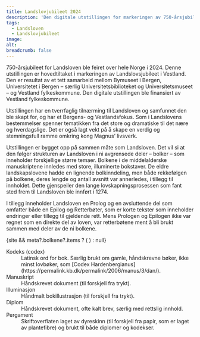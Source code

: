 ```yaml
---
title: Landslovjubileet 2024
description: 'Den digitale utstillingen for markeringen av 750-årsjubileet for Landsloven i Bergen!'
tags: 
  - Landsloven 
  - Landslovjubileet
image: 
alt: 
breadcrumb: false
---
```




<HomepageHero 
    title='Magnus Lagabøtes Landslov - 750 år'
    logo={true}
/>
 
<Container className='max-w-screen-md mx-auto mt-10 ingress-lg'>
750-årsjubileet for Landsloven ble feiret over hele Norge i 2024. Denne utstillingen er hovedtiltaket i markeringen av Landslovsjubileet i Vestland. Den er resultat av et tett samarbeid mellom Bymuseet i Bergen, Universitetet i Bergen – særlig Universitetsbiblioteket og Universitetsmuseet – og Vestland fylkeskommune. Den digitale utstillingen ble finansiert av Vestland fylkeskommune.

Utstillingen har en tverrfaglig tilnærming til Landsloven og samfunnet den ble skapt for, og har et Bergens- og Vestlandsfokus. Som i Landslovens bestemmelser spenner tematikken fra det store og dramatiske til det nære og hverdagslige. Det er også lagt vekt på å skape en verdig og stemningsfull ramme omkring kong Magnus’ livsverk.

Utstillingen er bygget opp på sammen måte som Landsloven. Det vil si at den følger strukturen av Landsloven i ni avgrensede deler – bolker – som inneholder forskjellige større temaer. Bolkene i de middelalderske manuskriptene innledes med store, illuminerte bokstaver. De eldre landskapslovene hadde en lignende bolkinndeling, men både rekkefølgen på bolkene, deres lengde og antall avsnitt var annerledes, i tillegg til innholdet. Dette gjenspeiler den lange lovskapningsprosessen som fant sted frem til Landsloven ble innført i 1274.

I tillegg inneholder Landsloven en Prolog og en avsluttende del som omfatter både en Epilog og Retterbøter, som er korte tekster som inneholder endringer eller tillegg til gjeldende rett. Mens Prologen og Epilogen ikke var regnet som en direkte del av loven, var retterbøtene ment å bli brukt sammen med deler av de ni bolkene.

</Container>

<Container>
{site && meta?.bolkene?.items ? (
    <SubTextsCards items={site} meta={meta.bolkene.items} />
) : null}
</Container>

<Container className='max-w-screen-md mx-auto'>
<dl>
  <dt>Kodeks (codex)</dt>
  <dd>Latinsk ord for bok. Særlig brukt om gamle, håndskrevne bøker, ikke minst lovbøker, som [Codex Hardenbergianus](https://permalink.kb.dk/permalink/2006/manus/3/dan/).</dd>

  <dt>Manuskript</dt>
  <dd>Håndskrevet dokument (til forskjell fra trykt).</dd>

  <dt>Illuminasjon</dt>
  <dd>Håndmalt bokillustrasjon (til forskjell fra trykt).</dd>

  <dt>Diplom</dt>
  <dd>Håndskrevet dokument, ofte kalt brev, særlig med rettslig innhold.</dd>

  <dt>Pergament</dt>
  <dd>Skriftoverflaten laget av dyreskinn (til forskjell fra papir, som er laget av plantefibre) og brukt til både diplomer og kodekser.</dd>
</dl>

</Container>
